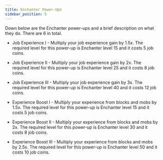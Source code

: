 ```yaml
---
title: Enchanter Power-Ups
sidebar_position: 5
---
```


Down below are the Enchanter power-ups and a brief description on what they do. There are 6 in total.

- Job Experience I - Multiply your job experience gain by 1.5x. The required level for this power-up is Enchanter level 15 and it costs 5 job coins.
- Job Experience II - Multiply your job experience gain by 2x. The required level for this power-up is Enchanter level 25 and it costs 8 job coins.
- Job Experience III - Multiply your job experience gain by 3x. The required level for this power-up is Enchanter level 40 and it costs 12 job coins.

- Experience Boost I - Multiply your experience from blocks and mobs by 1.5x. The required level for this power-up is Enchanter level 15 and it costs 5 job coins.
- Experience Boost II - Multiply your experience from blocks and mobs by 2x. The required level for this power-up is Enchanter level 30 and it costs 8 job coins.
- Experience Boost III - Multiply your experience from blocks and mobs by 2.5x. The required level for this power-up is Enchanter level 50 and it costs 10 job coins.